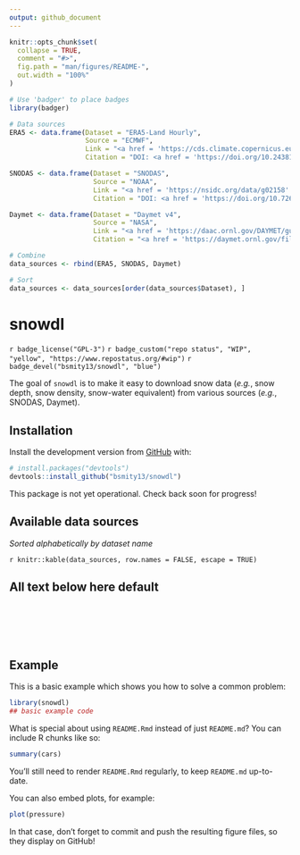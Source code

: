 ```yaml
---
output: github_document
---
```


<!-- README.md is generated from README.Rmd. Please edit that file -->

```r
knitr::opts_chunk$set(
  collapse = TRUE,
  comment = "#>",
  fig.path = "man/figures/README-",
  out.width = "100%"
)

# Use 'badger' to place badges
library(badger)
```


```r
# Data sources
ERA5 <- data.frame(Dataset = "ERA5-Land Hourly",
                   Source = "ECMWF",
                   Link = "<a href = 'https://cds.climate.copernicus.eu/cdsapp#!/dataset/10.24381/cds.e2161bac?tab=overview' target='_blank' rel='noopener noreferrer'>ERA5-Land</a>",
                   Citation = "DOI: <a href = 'https://doi.org/10.24381/cds.e2161bac' target='_blank' rel='noopener noreferrer'>10.24381/cds.e2161bac</a>")

SNODAS <- data.frame(Dataset = "SNODAS",
                     Source = "NOAA",
                     Link = "<a href = 'https://nsidc.org/data/g02158' target='_blank' rel='noopener noreferrer'>NSIDC</a>",
                     Citation = "DOI: <a href = 'https://doi.org/10.7265/N5TB14TC' target='_blank' rel='noopener noreferrer'>10.7265/N5TB14TC</a>")

Daymet <- data.frame(Dataset = "Daymet v4",
                     Source = "NASA",
                     Link = "<a href = 'https://daac.ornl.gov/DAYMET/guides/Daymet_Daily_V4.html' target='_blank' rel='noopener noreferrer'>ORNL DAAC</a>",
                     Citation = "<a href = 'https://daymet.ornl.gov/files/Thornton_Daymet_V4_submitted_2021-01-20.pdf' target='_blank' rel='noopener noreferrer'>Thornton et al. 2020</a>")

# Combine
data_sources <- rbind(ERA5, SNODAS, Daymet)

# Sort
data_sources <- data_sources[order(data_sources$Dataset), ]
```
# snowdl

<!-- badges: start -->
`r badge_license("GPL-3")`
`r badge_custom("repo status", "WIP", "yellow", "https://www.repostatus.org/#wip")`
`r badge_devel("bsmity13/snowdl", "blue")`
<!-- badges: end -->

The goal of `snowdl` is to make it easy to download snow data (*e.g.*, snow depth, snow density, snow-water equivalent) from various sources (*e.g.*, SNODAS, Daymet).

## Installation

Install the development version from [GitHub](https://github.com/bsmity13/snowdl) with:

``` r
# install.packages("devtools")
devtools::install_github("bsmity13/snowdl")
```
This package is not yet operational. Check back soon for progress!

## Available data sources

*Sorted alphabetically by dataset name*

`r knitr::kable(data_sources, row.names = FALSE, escape = TRUE)`

## All text below here default
  
  
  
<br/>
<br/>
<br/>
<br/>
  
  
  
  
## Example

This is a basic example which shows you how to solve a common problem:

```r
library(snowdl)
## basic example code
```

What is special about using `README.Rmd` instead of just `README.md`? You can include R chunks like so:

```r
summary(cars)
```

You'll still need to render `README.Rmd` regularly, to keep `README.md` up-to-date.

You can also embed plots, for example:

```r
plot(pressure)
```

In that case, don't forget to commit and push the resulting figure files, so they display on GitHub!
